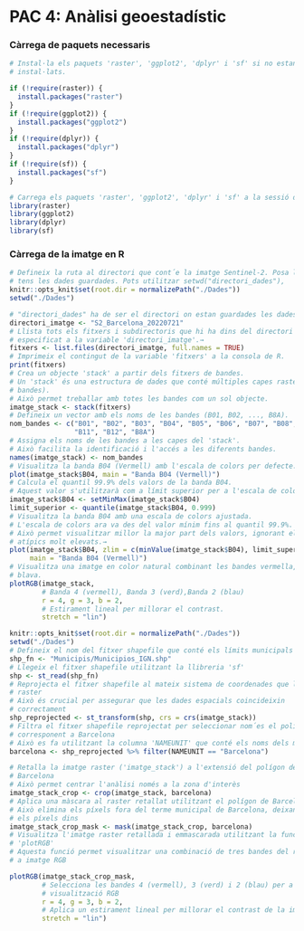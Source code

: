 # PAC 4: Anàlisi geoestadístic

### Càrrega de paquets necessaris

```r
# Instal·la els paquets 'raster', 'ggplot2', 'dplyr' i 'sf' si no estan
# instal·lats.

if (!require(raster)) {
  install.packages("raster")
}
if (!require(ggplot2)) {
  install.packages("ggplot2")
}
if (!require(dplyr)) {
  install.packages("dplyr")
}
if (!require(sf)) {
  install.packages("sf")
}

# Carrega els paquets 'raster', 'ggplot2', 'dplyr' i 'sf' a la sessió de R.
library(raster)
library(ggplot2)
library(dplyr)
library(sf)

```

### Càrrega de la imatge en R

```r
# Defineix la ruta al directori que cont´e la imatge Sentinel-2. Posa la ruta on
# tens les dades guardades. Pots utilitzar setwd("directori_dades"),
knitr::opts_knit$set(root.dir = normalizePath("./Dades"))
setwd("./Dades")

# "directori_dades" ha de ser el directori on estan guardades les dades.
directori_imatge <- "S2_Barcelona_20220721"
# Llista tots els fitxers i subdirectoris que hi ha dins del directori
# especificat a la variable 'directori_imatge'.→
fitxers <- list.files(directori_imatge, full.names = TRUE)
# Imprimeix el contingut de la variable 'fitxers' a la consola de R.
print(fitxers)
# Crea un objecte 'stack' a partir dels fitxers de bandes.
# Un 'stack' és una estructura de dades que conté múltiples capes raster (les
# bandes).
# Això permet treballar amb totes les bandes com un sol objecte.
imatge_stack <- stack(fitxers)
# Defineix un vector amb els noms de les bandes (B01, B02, ..., B8A).
nom_bandes <- c("B01", "B02", "B03", "B04", "B05", "B06", "B07", "B08", "B09",
                "B11", "B12", "B8A")
# Assigna els noms de les bandes a les capes del 'stack'.
# Això facilita la identificació i l'accés a les diferents bandes.
names(imatge_stack) <- nom_bandes
# Visualitza la banda B04 (Vermell) amb l'escala de colors per defecte.
plot(imatge_stack$B04, main = "Banda B04 (Vermell)")
# Calcula el quantil 99.9% dels valors de la banda B04.
# Aquest valor s'utilitzarà com a límit superior per a l'escala de colors.
imatge_stack$B04 <- setMinMax(imatge_stack$B04)
limit_superior <- quantile(imatge_stack$B04, 0.999)
# Visualitza la banda B04 amb una escala de colors ajustada.
# L'escala de colors ara va des del valor mínim fins al quantil 99.9%.
# Això permet visualitzar millor la major part dels valors, ignorant els valors
# atípics molt elevats.→
plot(imatge_stack$B04, zlim = c(minValue(imatge_stack$B04), limit_superior),
     main = "Banda B04 (Vermell)")
# Visualitza una imatge en color natural combinant les bandes vermella, verda i
# blava.
plotRGB(imatge_stack,
        # Banda 4 (vermell), Banda 3 (verd),Banda 2 (blau)
        r = 4, g = 3, b = 2,
        # Estirament lineal per millorar el contrast.
        stretch = "lin")
```

```r
knitr::opts_knit$set(root.dir = normalizePath("./Dades"))
setwd("./Dades")
# Defineix el nom del fitxer shapefile que conté els límits municipals
shp_fn <- "Municipis/Municipios_IGN.shp"
# Llegeix el fitxer shapefile utilitzant la llibreria 'sf'
shp <- st_read(shp_fn)
# Reprojecta el fitxer shapefile al mateix sistema de coordenades que l'imatge
# raster
# Això és crucial per assegurar que les dades espacials coincideixin
# correctament
shp_reprojected <- st_transform(shp, crs = crs(imatge_stack))
# Filtra el fitxer shapefile reprojectat per seleccionar nom´es el polígon
# corresponent a Barcelona
# Això es fa utilitzant la columna 'NAMEUNIT' que conté els noms dels municipis
barcelona <- shp_reprojected %>% filter(NAMEUNIT == "Barcelona")

# Retalla la imatge raster ('imatge_stack') a l'extensió del polígon de
# Barcelona
# Això permet centrar l'anàlisi només a la zona d'interès
imatge_stack_crop <- crop(imatge_stack, barcelona)
# Aplica una màscara al raster retallat utilitzant el polígon de Barcelona
# Això elimina els píxels fora del terme municipal de Barcelona, deixant només
# els píxels dins
imatge_stack_crop_mask <- mask(imatge_stack_crop, barcelona)
# Visualitza l'imatge raster retallada i emmascarada utilitzant la funció
# 'plotRGB'
# Aquesta funció permet visualitzar una combinació de tres bandes del raster com
# a imatge RGB

plotRGB(imatge_stack_crop_mask,
        # Selecciona les bandes 4 (vermell), 3 (verd) i 2 (blau) per a la
        # visualització RGB
        r = 4, g = 3, b = 2,
        # Aplica un estirament lineal per millorar el contrast de la imatge
        stretch = "lin")
```




